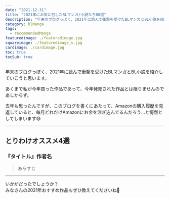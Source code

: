 ```yaml
---
date: "2021-12-31"
title: "2021年にお気に召したBLマンガ/小説たち00選"
description: "年末のブログっぽく、2021年に読んで衝撃を受けたBLマンガとBL小説を紹介していこうと思います。あくまで私が今年買った作品であって、今年発売された作品とは限りませんのであしからず。"
category: blManga
tags:
  - recommendedManga
featuredimage: ./featuredimage.jpg
squareimage: ./featuredimage_s.jpg
cardimage: ./cardimage.jpg
toc: true
tocSub: true
---
```



年末のブログっぽく、2021年に読んで衝撃を受けたBLマンガとBL小説を紹介していこうと思います。

あくまで私が今年買った作品であって、今年発売された作品とは限りませんのであしからず。

去年も思ったんですが、このブログを書くにあたって、Amazonの購入履歴を見返していると、毎月どれだけAmazonにお金を注ぎ込んでるんだろう…と愕然としてしまいます😅

---

## とりわけオススメ4選

### 『タイトル』作者名

<Amazon
  asin=""
  title=""
  url=""
  author=""
  rakuten=""
  renta=""
  cmoa=""
  ebookjapan=""
  honto=""
/>

<Blockquote srcName="" srcURL="">
あらすじ
</Blockquote>

---

いかがだったでしょうか？  
みなさんの2021年おすすめ作品もぜひ教えてくださいね👋
